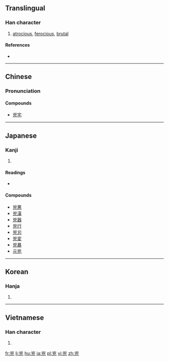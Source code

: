 {{also|凶}}
==Translingual==
{{Han etyl}}

===Han character===
{{Han char|rn=10|rad=儿|as=04|sn=6|four=22217|canj=UKHU|ids=⿱凶儿}}

# [[atrocious]], [[ferocious]], [[brutal]]

====References====
* {{Han ref|kx=0124.040|dkj=01348|dj=0260.050|hdz=10268.030|uh=5147|ud=20807|bh=A5FB|bd=42491}}

----

==Chinese==
{{zh-forms}}

===Pronunciation===
{{zh-pron
|m=xiōng
|c=hung1
|h=pfs=hiûng
|mn=hiong
|mc=y
|oc=y
|ma=
|cat=a
}}

====Compounds====
*[[兇宅]]

----

==Japanese==

===Kanji===
{{ja-kanji|grade=|rs=儿04}}

# {{defn|lang=ja|sort=儿04}}

====Readings====
* {{ja-readings|on=[[きょう]] (kyō)|kun=[[おそれる]] (osoreru)}}

====Compounds====
* [[兇悪]]
* [[兇漢]]
* [[兇器]]
* [[兇行]]
* [[兇刃]]
* [[兇変]]
* [[兇暴]]
* [[元兇]]

----

==Korean==

===Hanja===
{{ko-hanja|hangeul=흉|rv=hyung|mr=hyung}}

# {{defn|lang=ko|sort=儿04}}

----

==Vietnamese==

===Han character===
{{vi-hantu|[[hung]]|rs=儿04}}

# {{defn|lang=vi|sort=儿04}}

[[fr:兇]]
[[li:兇]]
[[hu:兇]]
[[ja:兇]]
[[pl:兇]]
[[vi:兇]]
[[zh:兇]]